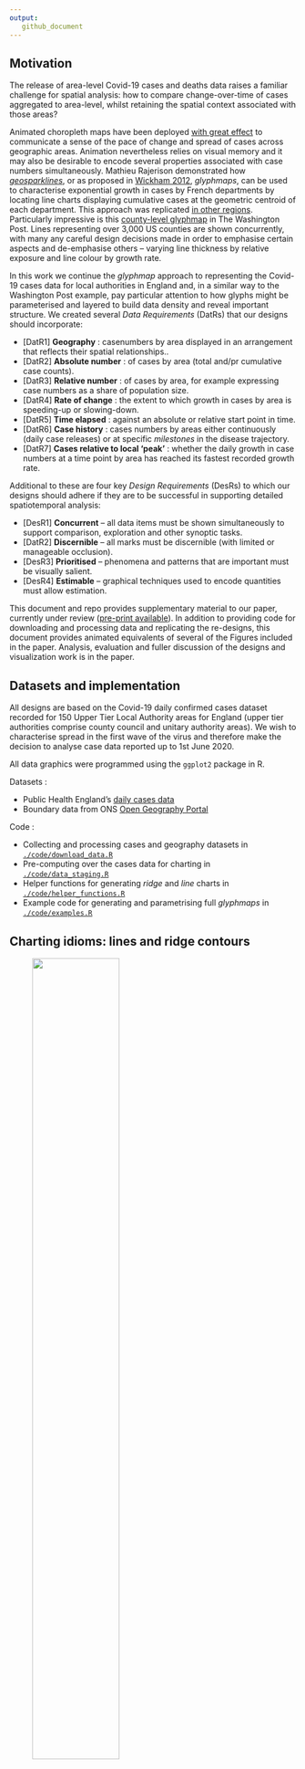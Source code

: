 ```yaml
---
output:
   github_document
---
```

## Motivation

The release of area-level Covid-19 cases and deaths data raises a familiar challenge for spatial analysis: how to compare change-over-time of cases aggregated to area-level, whilst retaining the spatial context associated with those areas?

Animated choropleth maps have been deployed [with great effect](https://twitter.com/VictimOfMaths/status/1257428286566776833) to communicate a sense of the pace of change and spread of cases across geographic areas. Animation nevertheless relies on visual memory and it may also be desirable to encode several properties associated with case numbers simultaneously. Mathieu Rajerison demonstrated how [_geosparklines_](https://datagistips.hypotheses.org/514), or as proposed in [Wickham 2012](https://onlinelibrary.wiley.com/doi/abs/10.1002/env.2152), _glyphmaps_, can be used to characterise  exponential growth in cases by French departments by locating line charts displaying cumulative cases at the geometric centroid of each department. This approach was replicated [in other regions](https://twitter.com/skopmichal/status/1250620315081768960?ref_src=twsrc%5Etfw%7Ctwcamp%5Etweetembed%7Ctwterm%5E1250620521059934209%7Ctwgr%5E&ref_url=https%3A%2F%2Fdatagistips.hypotheses.org%2F514). Particularly impressive is this [county-level glyphmap](https://www.washingtonpost.com/nation/2020/05/24/coronavirus-rural-america-outbreaks/?arc404=true) in The Washington Post.  Lines representing over 3,000 US counties are shown concurrently, with many any careful design decisions made in order to emphasise certain aspects and de-emphasise others -- varying line thickness by relative exposure and line colour by growth rate.

In this work we continue the _glyphmap_ approach to representing the Covid-19 cases data for local authorities in England and, in a similar way to the Washington Post example, pay particular attention to how glyphs might be parameterised and layered to build data density and reveal important structure. We created several _Data Requirements_ (DatRs) that our designs should incorporate:

* [DatR1] **Geography** : casenumbers by area displayed in an arrangement that reflects their spatial relationships..
* [DatR2] **Absolute number** : of cases by area (total and/pr cumulative case counts).
* [DatR3] **Relative number** : of cases by area, for example expressing case numbers as a share of population size.
* [DatR4] **Rate of change** : the extent to which growth in cases by area is speeding-up or slowing-down.
* [DatR5] **Time elapsed** : against an absolute or relative start point in time.
* [DatR6] **Case history** : cases numbers by areas either continuously (daily case releases) or at specific _milestones_ in the disease trajectory.
* [DatR7] **Cases relative to local 'peak'** : whether the daily growth in case numbers at a time point by area has reached its fastest recorded growth rate.

Additional to these are four key _Design Requirements_ (DesRs) to which our designs should adhere if they are to be successful in supporting detailed spatiotemporal analysis:

* [DesR1] **Concurrent** -- all data items must be shown simultaneously to support comparison, exploration and other synoptic tasks.
* [DatR2] **Discernible** -- all marks must be discernible (with limited or manageable occlusion).
* [DesR3] **Prioritised** -- phenomena and patterns that are important must be visually salient.
* [DesR4] **Estimable** -- graphical techniques used to encode quantities must allow estimation.


This document and repo provides supplementary material to our paper, currently under review ([pre-print available](https://osf.io/6nz8q/)). In addition to providing code for downloading and processing data and replicating the re-designs, this document provides animated equivalents of several of the Figures included in the paper.  Analysis, evaluation and fuller discussion of the designs and visualization work is in the paper.

## Datasets and implementation

All designs are based on the Covid-19 daily confirmed cases dataset recorded for 150 Upper Tier Local Authority areas for England (upper tier authorities comprise county council and unitary authority areas). We wish to characterise spread in the first wave of the virus and therefore make the decision to analyse case data reported up to 1st June 2020.

All data graphics were programmed using the `ggplot2`  package in R.

Datasets :

* Public Health England's [daily cases data](https://coronavirus.data.gov.uk/)
* Boundary data from ONS [Open Geography Portal](https://hub.arcgis.com/search?owner=ONSGeography_data)

Code :

* Collecting and processing cases and geography datasets in [`./code/download_data.R`](./code/download_data.R)
* Pre-computing over the cases data for charting in [`./code/data_staging.R`](./code/data_staging.R)
* Helper functions for generating _ridge_ and _line_ charts in [`./code/helper_functions.R`](./code/helper_functions.R)
* Example code for generating and parametrising full _glyphmaps_ in [`./code/examples.R`](./code/examples.R)

## Charting idioms: lines and ridge contours

<figure>
  <a href="./docs/img/london_example.gif">
  <img src="./docs/img/london_example.gif" width="60%">
    </a>
  <figcaption>Fig 1. Example charts applied to daily cases data in the London region. Left - ridge contour; right - line chart. Click for full screen version. </figcaption>
</figure>

<br/>

We experiment with two chart idioms for designing to the seven ARs: _line_ and _ridge contour_ charts.

The line chart requires little explanation. **Time in days** (DatR5) is encoded on the horizontal axis -- in this case starting from when the first 100 cases was recorded for that geographic order. **Cumulative counts** (DatR2) of daily new  is encoded along the vertical access. The chart can be static and display the full **case history** (DatR6) or designed to animate over the cases data. The _ridge contour_ chart attempts to encode loosely the same data properties as the lines. Time varies along the horizontal axis and cumulative cases along the vertical. Rather than a single line connecting points in temporal order, though, a separate line is drawn for each frame (release of cases data), similar to the ‘lockdown’ annotation in the line chart, but connecting positions on the horizontal and vertical axes to contrive a triangle or ridge shape. Case history is therefore encoded more indirectly, via animating over the 'current' frame, which is made bold and also through the case 'milestones' that persist through the animation. The case 'milestones' appear at regular intervals – every 5,000 cases in this case. Milestones located close together imply a fast **rate of change** (DatR5) and milestones further apart imply a slow rate of change; it is for this reason that we name them contours.


## Geo-spatial arrangements

Whilst these designs encode several of the DatRs, an obvious omission is DatR1 **geography**. It is technically possible to arrange the ridges and lines at local authority centroids as in  Mathieu Rajerison's _glyphmaps_ of French departments. This has the obvious benefit of being highly recognisable, enabling authorities to be easily located and perhaps regional grouping and comparisons to be more accurately and quickly performed. Cluttering and occlusion in more densely populated parts of the country and particularly London is inevitable though -- and clearly problematic, violating DesR2 **discernable**.


<figure>
  <a href="./docs/img/exact_examples.png">
  <img src="./docs/img/exact_examples.png" width="100%">
  </a>
  <figcaption>Fig 2. Ridge contour and line glyphmaps with an exact geospatial arrangement. Click for full screen version. </figcaption>
</figure>


Alternatively a semi-spatial ordering could be used with local authorities of regular size and geometry (grid squares) but with an approximate spatial arrangement. Here we use the layout algorithm proposed and evaluated by [Meulemans et al. 2017](https://www.gicentre.net/small-multiples-with-gaps) -- a geo-spatial _small multiple with gaps_ (smwg). Whilst the smwg layout is less recognisable, it substantially reduces visual clutter, with important additional benefits conferred from the use of regularly-sized grids. The grids allow more visually complex and detailed re-designs -- for example superimposing two separate lines to encode directly cumulative cases and new daily reported cases.

<figure>
  <a href="./docs/img/geospatial_example.gif">
  <img src="./docs/img/geospatial_example.gif" width="100%">
 </a>
  <figcaption>Fig 3. Ridge contour and line glyphmaps with  SMWG layout. Click for full screen version. </figcaption>
</figure>

## Increasing data density

Following The Washington Post's example, we explore whether the _lines_ and _ridges_ can be further parameterised in order to meet the remaining DatRs:

<figure>
<p float="center">
  <img src="./docs/img/thickness_web.png" style="width:30%">
  <img src="./docs/img/value_web.png" style="width:30%">
  <img src="./docs/img/hue_web.png" style="width:30%">
</p>
<p float="center">
<img src="./docs/img/hue_value_web.png" style="width:30%">
<img src="./docs/img/super_web.png" style="width:30%">
<img src="./docs/img/super_redesign_web.png" style="width:30%">
</p>
  <figcaption>Fig 4. Re-designs as we build greater data density. </figcaption>
</figure>


## Evaluating re-designs

In the full paper, we informally evaluate these proposed re-designs via a data analysis and make suggestions for relating re-designs to particular data analysis needs. We do not replicate this discussion here, but instead generate animations to support the static figures used in this section of the paper.


<figure>
  <a href="./docs/img/anim_thickness_web.gif">
    <img src="./docs/img/anim_thickness_web.gif" width="100%">
  </a>
  <figcaption>Fig 6. Ridge contour and line glyphmaps with  SMWG layout. Click for full screen version. </figcaption>
</figure>

<figure>
  <a href="./docs/img/anim_thickness_web_peaked.gif">
    <img src="./docs/img/anim_thickness_web_peaked.gif" width="100%">
  </a>
  <figcaption>Fig 7. Ridge contour and line glyphmaps with  SMWG layout. Blue: pre-peak, Red: post-peak. Click for full screen version.  </figcaption>
</figure>

<figure>
  <a href="./docs/img/anim_thickness_web_peaked_fill.gif">
    <img src="./docs/img/anim_thickness_web_peaked_fill.gif" width="100%">
  </a>
  <figcaption>Fig 8. Ridge contours with  SMWG layout. Blue: pre-peak, Red: post-peak. Lightness varies according to distance from local peak. Click for full screen version.  </figcaption>
</figure>

<figure>
  <a href="./docs/img/anim_super_web.gif">
    <img src="./docs/img/anim_super_web.gif" width="80%">
  </a>
  <figcaption>Fig 9. Area chart glyphmap of daily new cases (with 7-day smoothing) and spine plot of absolute and relative cases superimposed. Click for full screen version.  </figcaption>
</figure>


---


* [Roger Beecham](http://www.roger-beecham.com/), School of Geography, University of Leeds (github:
[rogerbeecham](https://github.com/rogerbeecham) | twitter: [rjbeecham](https://twitter.com/rjbeecham))
